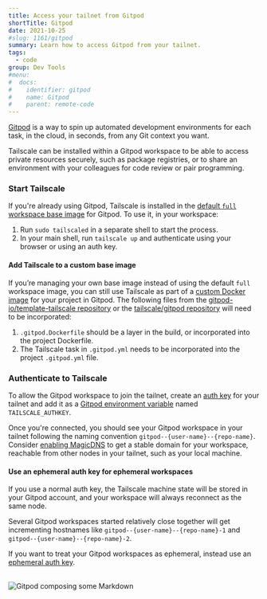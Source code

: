 ```yaml
---
title: Access your tailnet from Gitpod
shortTitle: Gitpod
date: 2021-10-25
#slug: 1161/gitpod
summary: Learn how to access Gitpod from your tailnet.
tags:
  - code
group: Dev Tools
#menu:
#  docs:
#    identifier: gitpod
#    name: Gitpod
#    parent: remote-code
---
```


[Gitpod](https://www.gitpod.io/) is a way to spin up automated development
environments for each task, in the cloud, in seconds, from any Git context you want.

Tailscale can be installed within a Gitpod workspace to be able to access private
resources securely, such as package registries, or to share an environment with
your colleagues for code review or pair programming.

### Start Tailscale

If you're already using Gitpod, Tailscale is installed in the [default `full` workspace base image](https://hub.docker.com/r/gitpod/workspace-full) for Gitpod. To use it, in your workspace:

1. Run `sudo tailscaled` in a separate shell to start the process.
1. In your main shell, run `tailscale up` and authenticate using your browser or using an auth key.

#### Add Tailscale to a custom base image

If you’re managing your own base image instead of using the default `full` workspace image, you can still use Tailscale as part of
a [custom Docker image](https://www.gitpod.io/docs/config-docker) for your project
in Gitpod. The following files from the
[gitpod-io/template-tailscale repository](https://github.com/gitpod-io/template-tailscale) or the [tailscale/gitpod repository](https://github.com/tailscale/gitpod) will need to
be incorporated:

1. `.gitpod.Dockerfile` should be a layer in the build, or incorporated into the project Dockerfile.
1. The Tailscale task in `.gitpod.yml` needs to be incorporated into the project `.gitpod.yml` file.

### Authenticate to Tailscale

To allow the Gitpod workspace to join the tailnet, create an
[auth key](https://login.tailscale.com/admin/settings/authkeys)
for your tailnet and add it as a [Gitpod environment variable](https://gitpod.io/variables)
named `TAILSCALE_AUTHKEY`.

Once you're connected, you should see your Gitpod workspace in your tailnet following the naming convention `gitpod--{user-name}--{repo-name}`. Consider [enabling MagicDNS](/kb/1081/magicdns/) to get a stable domain for your workspace, reachable from other nodes in your tailnet, such as your local machine.

#### Use an ephemeral auth key for ephemeral workspaces

If you use a normal auth key, the Tailscale machine state will be stored in your Gitpod account, and your workspace will always reconnect as the same node.

Several Gitpod workspaces started relatively close together will get incrementing hostnames like `gitpod--{user-name}--{repo-name}-1` and `gitpod--{user-name}--{repo-name}-2`.

If you want to treat your Gitpod workspaces as ephemeral, instead use an [ephemeral auth key](/kb/1111/ephemeral-nodes/).

<br />
<Image
  className="bordered"
  alt="Gitpod composing some Markdown"
  width={2586}
  height={1722}
  src="/images/solutions/code-gitpod/gitpod.jpg"
/>
